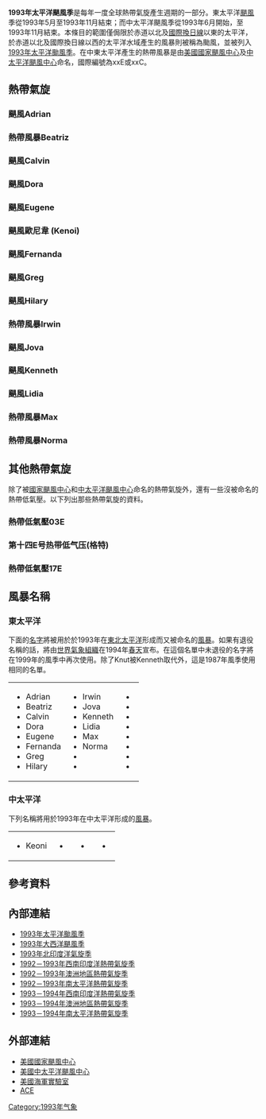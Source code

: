 {{Infobox hurricane season
| Basin=EPac
| Year=1993
| Track=1993 Pacific hurricane season summary map.png
| First storm formed=1993年6月11日
| Last storm dissipated=1993年10月14日
| Strongest storm name=[[颶風Lidia_(1993年)|Lidia]] 
|                      [[颶風Kenneth_(1993年)|颶風Kenneth (1993年)]]
| Strongest storm pressure=930
| Strongest storm winds=130
| Total depressions=18
| Total storms=15
| Total hurricanes=11
| Total intense=9
| Damagespre=~
| Damages=40
| Inflated=1
| Fatalities=50
| five seasons=[[1991年太平洋颶風季|1991]] [[1992年太平洋颶風季|1992]] '''1993''' [[1994年太平洋颶風季|1994]] [[1995年太平洋颶風季|1995]]
}}
'''1993年太平洋颶風季'''是每年一度全球熱帶氣旋產生週期的一部分。東太平洋[[颶風|颶風]]季從1993年5月至1993年11月結束；而中太平洋颶風季從1993年6月開始，至1993年11月結束。本條目的範圍僅侷限於赤道以北及[[國際換日線|國際換日線]]以東的太平洋，於赤道以北及國際換日線以西的太平洋水域產生的風暴則被稱為颱風，並被列入[[1993年太平洋颱風季|1993年太平洋颱風季]]。在中東太平洋產生的熱帶風暴是由[[美國國家颶風中心|美國國家颶風中心]]及[[中太平洋颶風中心|中太平洋颶風中心]]命名，國際編號為xxE或xxC。

==熱帶氣旋==
===颶風Adrian===
{{Infobox Hurricane Small
|Basin=EPac
|Image=Adrian 93 epac.jpg
|Track=Adrian 1993 track.png
|Formed=1993年6月11日
|Dissipated=1993年6月19日
|1-min winds=75
|Pressure=979
}}
{{clear}}

===熱帶風暴Beatriz===
{{Infobox Hurricane Small
|Basin=EPac
|Image=Beatriz 93 nearlandfall.jpg
|Track=Beatriz 1993 track.png
|Formed=1993年6月18日
|Dissipated=1993年6月20日
|1-min winds=55
|Pressure=995
}}
{{main|熱帶風暴Beatriz (1993年)}}
{{clear}}

===颶風Calvin===
{{Infobox Hurricane Small
|Basin=EPac
|Image=Hurricane_Calvin- 1993.JPG
|Track=Calvin 1993 track.png
|Formed=1993年7月4日
|Dissipated=1993年7月9日
|1-min winds=95
|Pressure=966
}}
{{Main|颶風Calvin (1993年)}}
{{clear}}

===颶風Dora===
{{Infobox Hurricane Small
|Basin=EPac
|Image=Dora 16 July 1993.jpg
|Track=Dora 1993 track.png
|Formed=1993年7月14日
|Dissipated=1993年7月21日
|1-min winds=115
|Pressure=945
}}
{{clear}}

===颶風Eugene===
{{Infobox Hurricane Small
|Basin=EPac
|Image=Eugene 20 July 1993.jpg
|Track=Eugene 1993 track.png
|Formed=1993年7月15日
|Dissipated=1993年7月25日
|1-min winds=110
|Pressure=948
}}
{{clear}}

===颶風歐尼韋 (Kenoi)===
{{Infobox Hurricane Small
|Basin=EPac
|Image=Keoni 17 August 1993.jpg
|Track=Keoni 1993 track.png
|Formed=1993年8月9日
|Dissipated=1993年8月19日<small>（[[1993年太平洋颱風季#|離開中太平洋]]）</small>
|1-min winds=115
|Pressure=
}}
{{clear}}

===颶風Fernanda===
{{Infobox Hurricane Small
|Basin=EPac
|Image=Fernanda 13 August 1993.jpg
|Track=Fernanda 1993 track.png
|Formed=1993年8月9日
|Dissipated=1993年8月19日
|1-min winds=125
|Pressure=934
}}
{{Main|颶風Fernanda (1993年)}}
{{clear}}

===颶風Greg===
{{Infobox Hurricane Small
|Basin=EPac
|Image=Greg 19 August 1993.jpg
|Track=Greg 1993 track.png
|Formed=1993年8月15日
|Dissipated=1993年8月28日
|1-min winds=115
|Pressure=948
}}
{{clear}}

===颶風Hilary===
{{main|颶風Hilary (1993年)}}
{{Infobox Hurricane Small
|Basin=EPac
|Image=Hilary 20 August 1993.jpg
|Track=Hilary 1993 track.png
|Formed=1993年8月17日
|Dissipated=1993年8月27日
|1-min winds=105
|Pressure=957
}}
{{clear}}

===熱帶風暴Irwin===
{{Infobox Hurricane Small
|Basin=EPac
|Image=Irwin 1993.jpg
|Track=Irwin 1993 track.png
|Formed=1993年8月21日
|Dissipated=1993年8月22日
|1-min winds=60
|Pressure=999
}}
{{clear}}

===颶風Jova===
{{Infobox Hurricane Small
|Basin=EPac
|Image=Jova 31 August 1993.jpg
|Track=Jova 1993 track.png
|Formed=1993年8月29日
|Dissipated=1993年9月5日
|1-min winds=115
|Pressure=948
}}
{{clear}}

===颶風Kenneth===
{{Infobox Hurricane Small
|Basin=EPac
|Image=Kenneth 11 September 1993.jpg
|Track=Kenneth 1993 track.png
|Formed=1993年9月5日
|Dissipated=1993年9月17日
|1-min winds=130
|Pressure=932
}}
{{clear}}

===颶風Lidia===
{{Infobox Hurricane Small
|Basin=EPac
|Image=Lidia 10 September 1993.jpg
|Track=Lidia 1993 track.png
|Formed=1993年9月8日
|Dissipated=1993年9月14日
|1-min winds=130
|Pressure=930
}}
{{main|颶風Lidia (1993年)}}
{{clear}}

===熱帶風暴Max===
{{Infobox Hurricane Small
|Basin=EPac
|Image=Tropical Storm Max 1993.jpg
|Track=Max 1993 track.png
|Formed=1993年9月30日
|Dissipated=1993年10月4日
|1-min winds=40
|Pressure=1000
}}
{{clear}}

===熱帶風暴Norma===
{{Infobox Hurricane Small
|Basin=EPac
|Track=Norma 1993 track.png
|Image=Norma 1993.jpg
|Formed=1993年10月2日
|Dissipated=1993年10月6日
|1-min winds=45
|Pressure=1000
}}
{{clear}}

==其他熱帶氣旋==
除了被[[國家颶風中心|國家颶風中心]]和[[中太平洋颶風中心|中太平洋颶風中心]]命名的熱帶氣旋外，還有一些沒被命名的熱帶低氣壓。以下列出那些熱帶氣旋的資料。

===熱帶低氣壓03E===
{{Infobox Hurricane Small
|Basin=EPac
|Formed=1993年6月27日
|Dissipated=1993年7月2日
|Track=3-E 1993 track.png
|1-min winds=30
|Pressure=1006
}}
{{clear}}

=== 第十四E号热带低气压(格特) ===
{{Infobox Hurricane Small
|Basin=EPac
|Image=14-E 1993.jpg
|Track=Gert-14 1993 track.png
|Formed=1993年9月21日
|Dissipated=1993年9月26日
|1-min winds=30
|Pressure=1002
}}
{{Main|飓风格特}}
{{clear}}

===熱帶低氣壓17E===
{{Infobox Hurricane Small
|Basin=EPac
|Formed=1993年10月11日
|Dissipated=1993年10月14日
|Track=17-E 1993 track.png
|Image=17-E 1993.jpg
|1-min winds=30
|Pressure=1009
}}
{{clear}}

==風暴名稱==
=== 東太平洋 ===
下面的[[名字|名字]]將被用於於1993年在[[太平洋|東北太平洋]]形成而又被命名的[[風暴|風暴]]。如果有退役名稱的話，將由[[世界氣象組織|世界氣象組織]]在1994年[[春天|春天]]宣布。在這個名單中未退役的名字將在1999年的風季中再次使用。除了Knut被Kenneth取代外，這是1987年風季使用相同的名單。

{| width="90%"
|
* Adrian
* Beatriz
* Calvin
* Dora
* Eugene
* Fernanda
* Greg
* Hilary
|
* Irwin
* Jova
* Kenneth
* Lidia
* Max
* Norma
* {{tcname unused|Otis}}
* {{tcname unused|Pilar}}
|
* {{tcname unused|Ramon}}
* {{tcname unused|Selma}}
* {{tcname unused|Todd}}
* {{tcname unused|Veronica}}
* {{tcname unused|Wiley}}
* {{tcname unused|Xina}}
* {{tcname unused|York}}
* {{tcname unused|Zelda}}
|}

===中太平洋===
下列名稱將用於1993年在中太平洋形成的[[風暴|風暴]]。

{| style="width:90%;"
|
* Keoni
|
* {{tcname unused|Li}}
|
* {{tcname unused|Mele}}
|
* {{tcname unused|Nona}}
|}

==參考資料==
{{Commonscat|1993 Pacific hurricane season}}
{{reflist|2}}

== 內部連結 ==
* [[1993年太平洋颱風季|1993年太平洋颱風季]]
* [[1993年大西洋颶風季|1993年大西洋颶風季]]
* [[1993年北印度洋氣旋季|1993年北印度洋氣旋季]]
* [[1992－1993年西南印度洋熱帶氣旋季|1992－1993年西南印度洋熱帶氣旋季]]
* [[1992－1993年澳洲地區熱帶氣旋季|1992－1993年澳洲地區熱帶氣旋季]]
* [[1992－1993年南太平洋熱帶氣旋季|1992－1993年南太平洋熱帶氣旋季]]
* [[1993－1994年西南印度洋熱帶氣旋季|1993－1994年西南印度洋熱帶氣旋季]]
* [[1993－1994年澳洲地區熱帶氣旋季|1993－1994年澳洲地區熱帶氣旋季]]
* [[1993－1994年南太平洋熱帶氣旋季|1993－1994年南太平洋熱帶氣旋季]]

== 外部連結 ==
* [http://www.nhc.noaa.gov/ 美國國家颶風中心]{{Wayback|url=http://www.nhc.noaa.gov/ |date=20110224065005 }}
* [http://www.prh.noaa.gov/cphc/ 美國中太平洋颶風中心]{{Wayback|url=http://www.prh.noaa.gov/cphc/ |date=20181003101136 }}
* [http://www.nrlmry.navy.mil/TC.html 美國海軍實驗室]{{Wayback|url=http://www.nrlmry.navy.mil/TC.html |date=20190118110928 }}
* [http://www.coaps.fsu.edu/~maue/tropical/ ACE]{{Wayback|url=http://www.coaps.fsu.edu/~maue/tropical/ |date=20131117114233 }}

{{Pacific Hurricane seasons}}

[[Category:1993年气象|Category:1993年气象]]